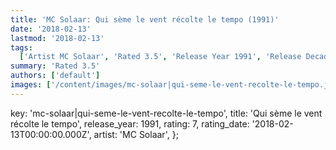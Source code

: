 ```yaml
---
title: 'MC Solaar: Qui sème le vent récolte le tempo (1991)'
date: '2018-02-13'
lastmod: '2018-02-13'
tags:
  ['Artist MC Solaar', 'Rated 3.5', 'Release Year 1991', 'Release Decade 1990']
summary: 'Rated 3.5'
authors: ['default']
images: ['/content/images/mc-solaar|qui-seme-le-vent-recolte-le-tempo.jpg']
---
```


  key: 'mc-solaar|qui-seme-le-vent-recolte-le-tempo',
  title: 'Qui sème le vent récolte le tempo',
  release_year: 1991,
  rating: 7,
  rating_date: '2018-02-13T00:00:00.000Z',
  artist: 'MC Solaar',
};

<MusicRating data={data} />
